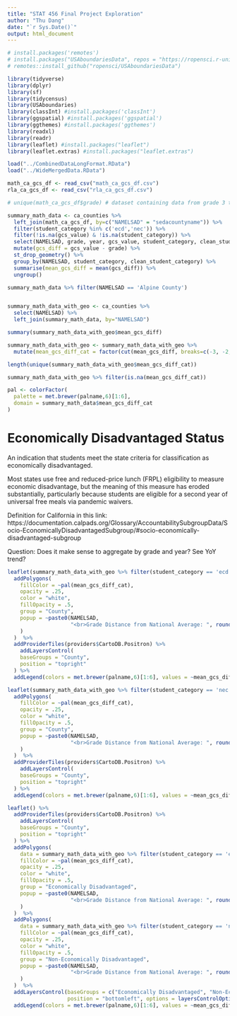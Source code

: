 ```yaml
---
title: "STAT 456 Final Project Exploration"
author: "Thu Dang"
date: "`r Sys.Date()`"
output: html_document
---
```


```r

# install.packages('remotes')
# install.packages("USAboundariesData", repos = "https://ropensci.r-universe.dev", type = "source")
# remotes::install_github("ropensci/USAboundariesData")

library(tidyverse)
library(dplyr)
library(sf)
library(tidycensus)
library(USAboundaries)  
library(classInt) #install.packages('classInt')
library(ggspatial) #install.packages('ggspatial')
library(ggthemes) #install.packages('ggthemes')
library(readxl)
library(readr)
library(leaflet) #install.packages("leaflet")
library(leaflet.extras) #install.packages("leaflet.extras")
```

```r
load("../CombinedDataLongFormat.RData")
load("../WideMergedData.RData")
```

```r
math_ca_gcs_df <- read_csv("math_ca_gcs_df.csv")
rla_ca_gcs_df <- read_csv("rla_ca_gcs_df.csv")
```


```r
# unique(math_ca_gcs_df$grade) # dataset containing data from grade 3 to 8
```

```r
summary_math_data <- ca_counties %>%
  left_join(math_ca_gcs_df, by=c("NAMELSAD" = "sedacountyname")) %>%
  filter(student_category %in% c('ecd','nec')) %>%
  filter(!is.na(gcs_value) & !is.na(student_category)) %>%
  select(NAMELSAD, grade, year, gcs_value, student_category, clean_student_category) %>%
  mutate(gcs_diff = gcs_value - grade) %>%
  st_drop_geometry() %>%
  group_by(NAMELSAD, student_category, clean_student_category) %>%
  summarise(mean_gcs_diff = mean(gcs_diff)) %>%
  ungroup()

summary_math_data %>% filter(NAMELSAD == 'Alpine County')


summary_math_data_with_geo <- ca_counties %>%
  select(NAMELSAD) %>%
  left_join(summary_math_data, by="NAMELSAD")

summary(summary_math_data_with_geo$mean_gcs_diff)

summary_math_data_with_geo <- summary_math_data_with_geo %>%
  mutate(mean_gcs_diff_cat = factor(cut(mean_gcs_diff, breaks=c(-3, -2, -1, 0, 1, 2, 3))))

length(unique(summary_math_data_with_geo$mean_gcs_diff_cat))

summary_math_data_with_geo %>% filter(is.na(mean_gcs_diff_cat))
```

```r
pal <- colorFactor(
  palette = met.brewer(palname,6)[1:6],
  domain = summary_math_data$mean_gcs_diff_cat
)
```

# Economically Disadvantaged Status

An indication that students meet the state criteria for classification as economically disadvantaged.

Most states use free and reduced-price lunch (FRPL) eligibility to measure economic disadvantage, but the meaning of this measure has eroded substantially, particularly because students are eligible for a second year of universal free meals via pandemic waivers.

Definition for California in this link: https://documentation.calpads.org/Glossary/AccountabilitySubgroupData/Socio-EconomicallyDisadvantagedSubgroup/#socio-economically-disadvantaged-subgroup

Question: Does it make sense to aggregate by grade and year? See YoY trend? 


```r
leaflet(summary_math_data_with_geo %>% filter(student_category == 'ecd')) %>%
  addPolygons(
    fillColor = ~pal(mean_gcs_diff_cat),
    opacity = .25,
    color = "white",
    fillOpacity = .5,
    group = "County",
    popup = ~paste0(NAMELSAD, 
                    "<br>Grade Distance from National Average: ", round(mean_gcs_diff, digits = 3)
    )
  )  %>% 
  addProviderTiles(providers$CartoDB.Positron) %>%
    addLayersControl(
    baseGroups = "County",
    position = "topright"
  ) %>%
  addLegend(colors = met.brewer(palname,6)[1:6], values = ~mean_gcs_diff_cat, title = NULL, labels = c('Within 2+ grades LOWER than national average','Between 1-2 grades LOWER than national average', 'Within 1 grade LOWER than national average', 'Within 1 grade HIGHER than national average', 'Between 1-2 grades HIGHER than national average', 'Within 2+ grades HIGHER than national average'), group = "Economically Disadvantaged")
```

```r
leaflet(summary_math_data_with_geo %>% filter(student_category == 'nec')) %>%
  addPolygons(
    fillColor = ~pal(mean_gcs_diff_cat),
    opacity = .25,
    color = "white",
    fillOpacity = .5,
    group = "County",
    popup = ~paste0(NAMELSAD, 
                    "<br>Grade Distance from National Average: ", round(mean_gcs_diff, digits = 3)
    )
  )  %>% 
  addProviderTiles(providers$CartoDB.Positron) %>%
    addLayersControl(
    baseGroups = "County",
    position = "topright"
  ) %>%
  addLegend(colors = met.brewer(palname,6)[1:6], values = ~mean_gcs_diff_cat, title = NULL, labels = c('Within 2+ grades LOWER than national average','Between 1-2 grades LOWER than national average', 'Within 1 grade LOWER than national average', 'Within 1 grade HIGHER than national average', 'Between 1-2 grades HIGHER than national average', 'Within 2+ grades HIGHER than national average'), group = "Non-Economically Disadvantaged")
```

```r
leaflet() %>%
  addProviderTiles(providers$CartoDB.Positron) %>%
    addLayersControl(
    baseGroups = "County",
    position = "topright"
  ) %>%
  addPolygons(
    data = summary_math_data_with_geo %>% filter(student_category == 'ecd'),
    fillColor = ~pal(mean_gcs_diff_cat),
    opacity = .25,
    color = "white",
    fillOpacity = .5,
    group = "Economically Disadvantaged",
    popup = ~paste0(NAMELSAD, 
                    "<br>Grade Distance from National Average: ", round(mean_gcs_diff, digits = 3)
    )
  )  %>% 
  addPolygons(
    data = summary_math_data_with_geo %>% filter(student_category == 'nec'),
    fillColor = ~pal(mean_gcs_diff_cat),
    opacity = .25,
    color = "white",
    fillOpacity = .5,
    group = "Non-Economically Disadvantaged",
    popup = ~paste0(NAMELSAD, 
                    "<br>Grade Distance from National Average: ", round(mean_gcs_diff, digits = 3)
    )
  )  %>% 
  addLayersControl(baseGroups = c("Economically Disadvantaged", "Non-Economically Disadvantaged"),
                   position = "bottomleft", options = layersControlOptions(collapsed = FALSE)) %>% 
  addLegend(colors = met.brewer(palname,6)[1:6], values = ~mean_gcs_diff_cat, title = NULL, labels = c('Within 2+ grades LOWER than national average','Between 1-2 grades LOWER than national average', 'Within 1 grade LOWER than national average', 'Within 1 grade HIGHER than national average', 'Between 1-2 grades HIGHER than national average', 'Within 2+ grades HIGHER than national average'), group = "Economically Disadvantaged")
```
















